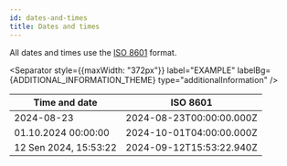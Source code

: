 ```yaml
---
id: dates-and-times
title: Dates and times
---
```



All dates and times use the [ISO 8601](https://en.wikipedia.org/wiki/ISO_8601) format.

<Separator style={{maxWidth: "372px"}} label="EXAMPLE" labelBg={ADDITIONAL_INFORMATION_THEME} type="additionalInformation" />

| Time and date | ISO 8601 |
| ----------|---------|
| 2024-08-23 | 2024-08-23T00:00:00.000Z |
| 01.10.2024 00:00:00 | 2024-10-01T04:00:00.000Z |
| 12 Sen 2024, 15:53:22 | 2024-09-12T15:53:22.940Z |
